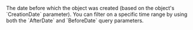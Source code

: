   

  
<ParamField body="BeforeDate" type="timestamp" >     
The date before which the object was created (based on the object's `CreationDate` parameter). You can filter on a specific time range by using both the `AfterDate` and `BeforeDate` query parameters.  
</ParamField>